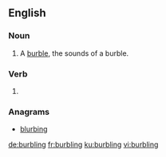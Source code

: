 
==English==

===Noun===
{{en-noun}}

# A [[burble]], the sounds of a burble.

===Verb===
{{head|en|present participle}}

# {{present participle of|burble|lang=en|nocat=1}}

===Anagrams===
* [[blurbing#English|blurbing]]

[[de:burbling]]
[[fr:burbling]]
[[ku:burbling]]
[[vi:burbling]]